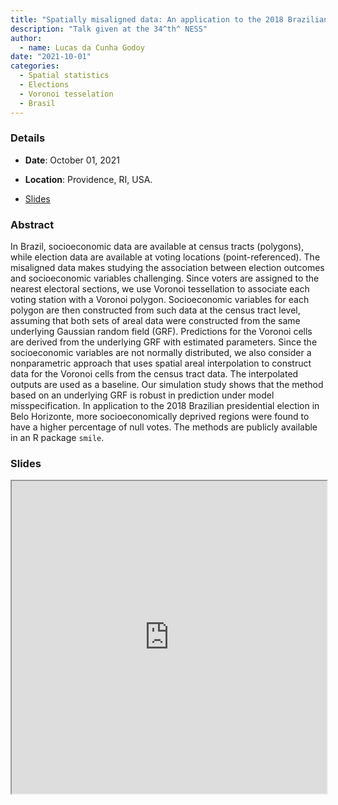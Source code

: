 ```yaml
---
title: "Spatially misaligned data: An application to the 2018 Brazilian Presidential Election"
description: "Talk given at the 34^th^ NESS"
author: 
  - name: Lucas da Cunha Godoy
date: "2021-10-01"
categories:
  - Spatial statistics
  - Elections
  - Voronoi tesselation
  - Brasil
---
```


### Details

* **Date**: October 01, 2021

* **Location**: Providence, RI, USA.

* [Slides](https://lcgodoy.me/slides/2021-ness/)

### Abstract

In Brazil, socioeconomic data are available at census tracts (polygons), while
election data are available at voting locations (point-referenced). The
misaligned data makes studying the association between election outcomes and
socioeconomic variables challenging. Since voters are assigned to the nearest
electoral sections, we use Voronoi tessellation to associate each voting station
with a Voronoi polygon. Socioeconomic variables for each polygon are then
constructed from such data at the census tract level, assuming that both sets of
areal data were constructed from the same underlying Gaussian random field
(GRF). Predictions for the Voronoi cells are derived from the underlying GRF
with estimated parameters. Since the socioeconomic variables are not normally
distributed, we also consider a nonparametric approach that uses spatial areal
interpolation to construct data for the Voronoi cells from the census tract
data. The interpolated outputs are used as a baseline. Our simulation study
shows that the method based on an underlying GRF is robust in prediction under
model misspecification. In application to the 2018 Brazilian presidential
election in Belo Horizonte, more socioeconomically deprived regions were found
to have a higher percentage of null votes. The methods are publicly available in
an R package `smile`.


### Slides

```{=html}
<iframe width="100%" height="500" src="https://lcgodoy.me/slides/2021-ness" title="Slides"></iframe>
```
